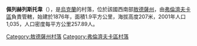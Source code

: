 {{coord|47|26|11|N|29|47|47|E|scale:30000|display=title}}

'''佩列赫列斯托韋'''（{{lang-uk|Перехрестове}}），是[[烏克蘭|烏克蘭]]的村落，位於該國西南部[[敖德薩州|敖德薩州]]，由[[弗倫濟夫卡區|弗倫濟夫卡區]]負責管轄，始建於1876年，面積1.9平方公里，海拔高度207米，2001年人口1,035，人口密度每平方公里257.89人。

{{DEFAULTSORT:Перехрестове}}
[[Category:敖德薩州村落|Category:敖德薩州村落]]
[[Category:弗倫濟夫卡區村落|Category:弗倫濟夫卡區村落]]


{{Odessa-geo-stub}}